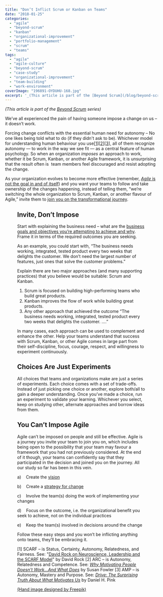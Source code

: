 ```yaml
---
title: "Don’t Inflict Scrum or Kanban on Teams"
date: "2018-01-25"
categories: 
  - "agile"
  - "beyond-scrum"
  - "kanban"
  - "organizational-improvement"
  - "portfolio-management"
  - "scrum"
  - "teams"
tags: 
  - "agile"
  - "agile-culture"
  - "beyond-scrum"
  - "case-study"
  - "organizational-improvement"
  - "team-building"
  - "work-environment"
coverImage: "196891-OYDUHU-168.jpg"
excerpt: '_(This article is part of the [Beyond Scrum](/blog/beyond-scrum-blog-series) series)_'
---
```




_(This article is part of the [Beyond Scrum](/blog/beyond-scrum-blog-series) series)_

We’ve all experienced the pain of having someone impose a change on us – it doesn’t work.

Forcing change conflicts with the essential human need for autonomy – No one likes being told what to do (if they didn't ask to be). Whichever model for understanding human behaviour you use\[[1](#footnotes)\]\[[2](#footnotes)\]\[[3](#footnotes)\], all of them recognize autonomy — to work in the way we see fit — as a central feature of human psychology. So when an organization _imposes_ an approach to work, whether it be Scrum, Kanban, or another Agile framework, it is unsurprising that the result often is  team members feel discouraged and resist adopting the change.

As your organization evolves to become more effective (remember, [_Agile_ is not the goal in and of itself](/blog/agile-change-or-adoption-always-starts-with-why)) and you want your teams to follow and take ownership of the changes happening, instead of telling them, “we’re switching the whole organization to Scrum, Kanban, or another flavour of Agile,” invite them to [join you on the transformational journey](/blog/agile-change-or-adoption-the-steps-to-go-from-why-to-how).

<Figure
  src={196891OYDUHU1681024x683}
  alt="Outstretched hand image designed by FreePik"
  caption="Outstretched hand image designed by FreePik"
/>


## Invite, Don’t Impose

Start with explaining the business need – what are the [business goals and objectives you’re attempting to achieve and why](/blog/agile-change-or-adoption-always-starts-with-why). Frame it in terms of the required outcomes you are seeking.

As an example, you could start with, “The business needs working, integrated, tested product every two weeks that delights the customer. We don’t need the largest number of features, just ones that solve the customer problems.”

Explain there are two major approaches (and many supporting practices) that you believe would be suitable: Scrum and Kanban.

1. Scrum is focused on building high-performing teams who build great products.
2. Kanban improves the flow of work while building great products.
3. Any other approach that achieved the outcome “The business needs working, integrated, tested product every two weeks that delights the customer. ….”

In many cases, each approach can be used to complement and enhance the other. Help your teams understand that success with Scrum, Kanban, or other Agile comes in large part from their self-discipline, focus, courage, respect, and willingness to experiment continuously.

## Choices Are Just Experiments

All choices that teams and organizations make are just a series of experiments. Each choice comes with a set of trade-offs. Instead of just picking one choice or another, explore both/all to gain a deeper understanding. Once you’ve made a choice, run an experiment to validate your learning. Whichever you select, keep on studying other, alternate approaches and borrow ideas from them.

## You Can’t Impose Agile

Agile can’t be imposed on people and still be effective. Agile is a journey you invite your team to join you on, which includes being open to the possibility that your team may favour a framework that you had not previously considered. At the end of it though, your teams can confidently say that they participated in the decision and joined you on the journey. All our study so far has been in this vein.

a)    Create the [vision](/blog/agile-change-or-adoption-create-a-vision)

b)    Create a [strategy for change](/blog/agile-change-or-adoption-turn-vision-into-strategy)

c)    Involve the team(s) doing the work of implementing your changes

d)    Focus on the outcome, i.e. the organizational benefit you seek to achieve, not on the individual practices

e)    Keep the team(s) involved in decisions around the change

Follow these easy steps and you won’t be inflicting anything onto teams, they’ll be embracing it.

\[1\] SCARF – is Status, Certainty, Autonomy, Relatedness, and Fairness. See: "[David Rock on Neuroscience, Leadership and the SCARF Model](external:https://www.edbatista.com/2010/03/scarf.html)" by David Rock \[2\] ARC – is Autonomy, Relatedness and Competence. See: _[Why Motivating People Doesn’t Work…And What Does](external:https://www.amazon.ca/Motivating-People-Doesnt-Work-What/dp/1626561826/&tag=notesfromatoo-20)_ by Susan Fowler \[3\] AMP – is Autonomy, Mastery and Purpose. See: _[Drive: The Surprising Truth About What Motivates Us](external:https://www.amazon.ca/Drive-Surprising-Truth-About-Motivates/dp/1594484805/&tag=notesfromatoo-20)_ by Daniel H. Pink

[(Hand image designed by Freepik)](external:https://www.freepik.com/free-photos-vectors/hand)
